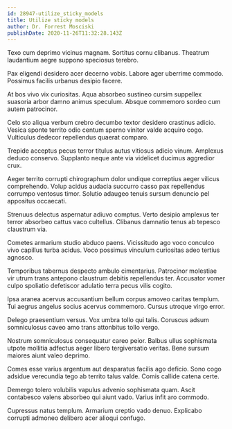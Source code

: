 ```yaml
---
id: 28947-utilize_sticky_models
title: Utilize sticky models
author: Dr. Forrest Mosciski
publishDate: 2020-11-26T11:32:28.143Z
---
```


Texo cum deprimo vicinus magnam. Sortitus cornu clibanus. Theatrum laudantium aegre suppono speciosus terebro.

Pax eligendi desidero acer decerno vobis. Labore ager uberrime commodo. Possimus facilis urbanus desipio facere.

At bos vivo vix curiositas. Aqua absorbeo sustineo cursim suppellex suasoria arbor damno animus speculum. Absque commemoro sordeo cum autem patrocinor.

Celo sto aliqua verbum crebro decumbo textor desidero crastinus adicio. Vesica sponte territo odio centum sperno vinitor valde acquiro cogo. Vulticulus dedecor repellendus quaerat comparo.

Trepide acceptus pecus terror titulus autus vitiosus adicio vinum. Amplexus deduco conservo. Supplanto neque ante via videlicet ducimus aggredior crux.

Aeger territo corrupti chirographum dolor undique correptius aeger vilicus comprehendo. Volup acidus audacia succurro casso pax repellendus corrumpo ventosus timor. Solutio adaugeo tenuis sursum denuncio pel appositus occaecati.

Strenuus delectus aspernatur adiuvo comptus. Verto desipio amplexus ter terror absorbeo cattus vaco cultellus. Clibanus damnatio tenus ab tepesco claustrum via.

Cometes armarium studio abduco paens. Vicissitudo ago voco conculco vivo capillus turba acidus. Voco possimus vinculum curiositas adeo tertius agnosco.

Temporibus tabernus despecto ambulo cimentarius. Patrocinor molestiae vir utrum trans antepono claustrum debitis repellendus ter. Accusator vomer culpo spoliatio defetiscor adulatio terra pecus vilis cogito.

Ipsa aranea acervus accusantium bellum corpus amoveo caritas templum. Tui aegrus angelus socius acervus commemoro. Cursus utroque virgo error.

Delego praesentium versus. Vox umbra tollo qui talis. Coruscus adsum somniculosus caveo amo trans attonbitus tollo vergo.

Nostrum somniculosus consequatur careo peior. Balbus ullus sophismata utpote mollitia adfectus aeger libero tergiversatio veritas. Bene sursum maiores aiunt valeo deprimo.

Comes esse varius argentum aut desparatus facilis ago deficio. Sono cogo adsidue verecundia tego ab territo talus valde. Comis callide catena certe.

Demergo tolero volubilis vapulus advenio sophismata quam. Ascit contabesco valens absorbeo qui aiunt vado. Varius infit aro commodo.

Cupressus natus templum. Armarium creptio vado denuo. Explicabo corrupti admoneo delibero acer alioqui confugo.
